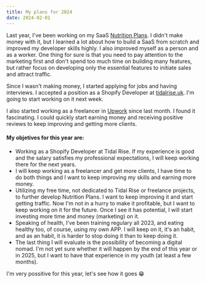 ```yaml
---
title: My plans for 2024
date: 2024-02-01
---
```


Last year, I've been working on my SaaS [Nutrition Plans](https://nutritionplans.co). I didn't make money with it, but I learned a lot about how to build a SaaS from scratch and improved my developer skills highly. I also improved myself as a person and as a worker. One thing for sure is that you need to pay attention to the marketing first and don't spend too much time on building many features, but rather focus on developing only the essential features to initiate sales and attract traffic.

Since I wasn't making money, I started applying for jobs and having interviews. I accepted a position as a Shopify Developer at [tidalrise.uk](https://www.tidalrise.uk/). I'm going to start working on it next week.

I also started working as a freelancer in [Upwork](https://www.upwork.com/freelancers/frichieri) since last month. I found it fascinating. I could quickly start earning money and receiving positive reviews to keep improving and getting more clients.

#### My objetives for this year are:

- Working as a Shopify Developer at Tidal Rise. If my experience is good and the salary satisfies my professional expectations, I will keep working there for the next years.
- I will keep working as a freelancer and get more clients, I have time to do both things and I want to keep improving my skills and earning more money.
- Utilizing my free time, not dedicated to Tidal Rise or freelance projects, to further develop Nutrition Plans. I want to keep improving it and start getting traffic. Now I'm not in a hurry to make it profitable, but I want to keep working on it for the future. Once I see it has potential, I will start investing more time and money (marketing) on it.
- Speaking of health, I've been training regulary all 2023, and eating healthy too, of course, using my own APP. I will keep on it, it's an habit, and as an habit, it is harder to stop doing it than to keep doing it.
- The last thing I will evaluate is the possibility of becoming a digital nomad. I'm not yet sure whether it will happen by the end of this year or in 2025, but I want to have that experience in my youth (at least a few months).

I'm very possitive for this year, let's see how it goes 😁
